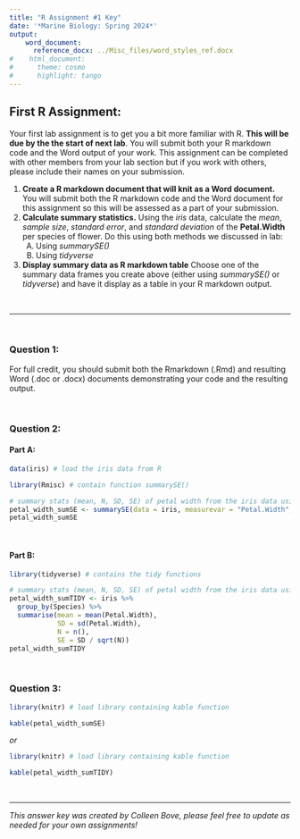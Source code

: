 ```yaml
---
title: "R Assignment #1 Key"
date: '*Marine Biology: Spring 2024*'
output:
    word_document:  
      reference_docx: ../Misc_files/word_styles_ref.docx  
#    html_document:
#      theme: cosmo
#      highlight: tango
---
```


## **First R Assignment:**

Your first lab assignment is to get you a bit more familiar with R. **This will be due by the the start of next lab**. You will submit both your R markdown code and the Word output of your work. This assignment can be completed with other members from your lab section but if you work with others, please include their names on your submission.   

1. **Create a R markdown document that will knit as a Word document.** You will submit both the R markdown code and the Word document for this assignment so this will be assessed as a part of your submission. 
2. **Calculate summary statistics.** Using the *iris* data, calculate the *mean*, *sample size*, *standard error*, and *standard deviation* of the **Petal.Width** per species of flower. Do this using both methods we discussed in lab:   
    A.  Using *summarySE()*
    B.  Using *tidyverse*
3. **Display summary data as R markdown table** Choose one of the summary data frames you create above (either using *summarySE()* or *tidyverse*) and have it display as a table in your R markdown output.

<br/>

---

<br/>

### Question 1:
For full credit, you should submit both the Rmarkdown (.Rmd) and resulting Word (.doc or .docx) documents demonstrating your code and the resulting output. 

<br/>


### Question 2:

#### Part A:

```r

data(iris) # load the iris data from R

```

```r

library(Rmisc) # contain function summarySE() 

```
    
```r

# summary stats (mean, N, SD, SE) of petal width from the iris data using summarySE()
petal_width_sumSE <- summarySE(data = iris, measurevar = "Petal.Width", groupvars = "Species")
petal_width_sumSE

```

<br/>

#### Part B:

```r

library(tidyverse) # contains the tidy functions

```

```r

# summary stats (mean, N, SD, SE) of petal width from the iris data using tidy
petal_width_sumTIDY <- iris %>% 
  group_by(Species) %>% 
  summarise(mean = mean(Petal.Width),
            SD = sd(Petal.Width),
            N = n(),
            SE = SD / sqrt(N))
petal_width_sumTIDY

```

<br/>


### Question 3:

```r

library(knitr) # load library containing kable function

kable(petal_width_sumSE)

```

*or*

```r

library(knitr) # load library containing kable function

kable(petal_width_sumTIDY)

```

<br/>

---

*This answer key was created by Colleen Bove, please feel free to update as needed for your own assignments!*
